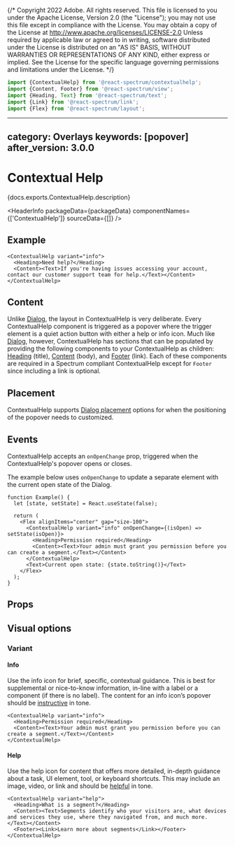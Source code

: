 {/* Copyright 2022 Adobe. All rights reserved.
This file is licensed to you under the Apache License, Version 2.0 (the "License");
you may not use this file except in compliance with the License. You may obtain a copy
of the License at http://www.apache.org/licenses/LICENSE-2.0
Unless required by applicable law or agreed to in writing, software distributed under
the License is distributed on an "AS IS" BASIS, WITHOUT WARRANTIES OR REPRESENTATIONS
OF ANY KIND, either express or implied. See the License for the specific language
governing permissions and limitations under the License. */}



```jsx import
import {ContextualHelp} from '@react-spectrum/contextualhelp';
import {Content, Footer} from '@react-spectrum/view';
import {Heading, Text} from '@react-spectrum/text';
import {Link} from '@react-spectrum/link';
import {Flex} from '@react-spectrum/layout';
```

---
category: Overlays
keywords: [popover]
after_version: 3.0.0
---

# Contextual Help

<PageDescription>{docs.exports.ContextualHelp.description}</PageDescription>

<HeaderInfo
  packageData={packageData}
  componentNames={['ContextualHelp']}
  sourceData={[]} />

## Example

```tsx example
<ContextualHelp variant="info">
  <Heading>Need help?</Heading>
  <Content><Text>If you're having issues accessing your account, contact our customer support team for help.</Text></Content>
</ContextualHelp>
```

## Content

Unlike [Dialog](Dialog.html), the layout in ContextualHelp is very deliberate. Every ContextualHelp component is triggered as a popover where the
trigger element is a quiet action button with either a help or info icon. Much like [Dialog](Dialog.html), however, ContextualHelp has sections that
can be populated by providing the following components to your ContextualHelp as children:
[Heading](Heading.html) (title), [Content](Content.html) (body), and [Footer](Footer.html) (link).
Each of these components are required in a Spectrum compliant ContextualHelp except for `Footer` since including a link is optional.

## Placement

ContextualHelp supports [Dialog placement](./Dialog.html#dialog-placement) options for when the positioning of the popover needs to customized.

## Events

ContextualHelp accepts an `onOpenChange` prop, triggered when the ContextualHelp's popover opens or closes.

The example below uses `onOpenChange` to update a separate element with the current open state of the Dialog.

```tsx example
function Example() {
  let [state, setState] = React.useState(false);

  return (
    <Flex alignItems="center" gap="size-100">
      <ContextualHelp variant="info" onOpenChange={(isOpen) => setState(isOpen)}>
        <Heading>Permission required</Heading>
        <Content><Text>Your admin must grant you permission before you can create a segment.</Text></Content>
      </ContextualHelp>
      <Text>Current open state: {state.toString()}</Text>
    </Flex>
  );
}
```

## Props

<PropTable component={docs.exports.ContextualHelp} links={docs.links} />

## Visual options

### Variant

#### Info

Use the info icon for brief, specific, contextual guidance. This is best for supplemental or nice-to-know information,
in-line with a label or a component (if there is no label). The content for an info icon’s popover should be [instructive](https://spectrum.adobe.com/page/voice-and-tone/#Tone-spectrum) in tone.

```tsx example
<ContextualHelp variant="info">
  <Heading>Permission required</Heading>
  <Content><Text>Your admin must grant you permission before you can create a segment.</Text></Content>
</ContextualHelp>
```

#### Help

Use the help icon for content that offers more detailed, in-depth guidance about a task, UI element, tool, or keyboard shortcuts.
This may include an image, video, or link and should be [helpful](https://spectrum.adobe.com/page/voice-and-tone/#Tone-spectrum) in tone.

```tsx example
<ContextualHelp variant="help">
  <Heading>What is a segment?</Heading>
  <Content><Text>Segments identify who your visitors are, what devices and services they use, where they navigated from, and much more.</Text></Content>
  <Footer><Link>Learn more about segments</Link></Footer>
</ContextualHelp>
```

